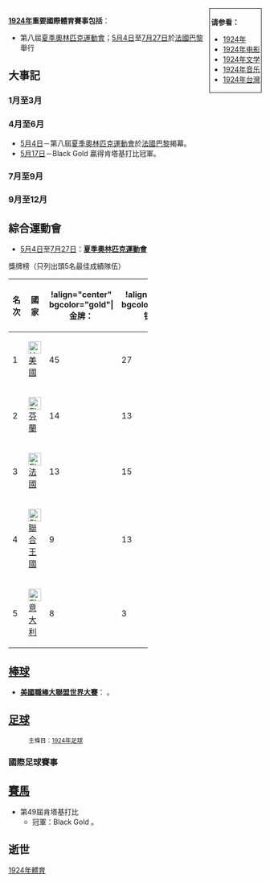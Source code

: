 {{YearTopicTOC|1924|体育}}
<div style="float:right; border:1px; border-style:solid; padding:2px"> 
'''请参看：'''
* [[1924年|1924年]]
* [[1924年电影|1924年电影]]
* [[1924年文学|1924年文学]]
* [[1924年音乐|1924年音乐]]
* [[1924年台灣|1924年台灣]]
</div>

'''[[1924年|1924年]]重要國際體育賽事包括'''：
*第八屆[[1924年夏季奥林匹克运动会|夏季奧林匹克運動會]]；[[5月4日|5月4日]]至[[7月27日|7月27日]]於[[法国|法國]][[巴黎|巴黎]]舉行

== 大事記 ==
=== 1月至3月 ===

=== 4月至6月 ===
*[[5月4日|5月4日]]－第八屆[[1924年夏季奥林匹克运动会|夏季奧林匹克運動會]]於[[法国|法國]][[巴黎|巴黎]]揭幕。
*[[5月17日|5月17日]]－Black Gold 贏得肯塔基打比冠軍。 

=== 7月至9月 ===

=== 9月至12月 ===

== 綜合運動會 ==
*[[5月4日|5月4日]]至[[7月27日|7月27日]]：'''[[1924年夏季奥林匹克运动会|夏季奧林匹克運動會]]'''
獎牌榜（只列出頭5名最佳成績隊伍）
{| width=55% border="1" cellpadding="2" cellspacing="0" align="center" style="text-align:center; border-collapse:collapse;"
|- align="center"
! width=10% |名次
! width=35% |國家
|!align="center" bgcolor="gold"|'''金牌：'''
|!align="center" bgcolor="silver"|'''银牌：'''
|!align="center" bgcolor="CC9966"|'''铜牌：'''
! width=10% |總數
|-
| 1 ||align=left| [[File:US_flag_48_stars.svg|25px]] [[美國|美國]] || 45 || 27 || 27 || 99
|-
| 2 ||align=left| [[File:Flag_of_Finland.svg|25px]] [[芬兰|芬蘭]] || 14 || 13 || 10 || 37
|-
| 3 ||align=left| [[File:Flag_of_France.svg|25px]] [[法国|法國]] || 13 || 15 || 10 || 38
|-
| 4 ||align=left| [[File:Flag_of_the_United_Kingdom.svg|25px]] [[英国|聯合王國]] || 9 || 13 || 12 || 34
|- 
| 5 ||align=left| [[File:Flag_of_Italy_(1861-1946).svg|25px]] [[意大利|意大利]] || 8 || 3 || 5 || 16
|}

== [[棒球|棒球]] ==
*'''[[美國職棒大聯盟|美國職棒大聯盟]][[1924年世界大賽|世界大賽]]'''：<!-- 以總局數比擊敗 -->。

== [[足球|足球]] ==
:<small>主條目：[[1924年足球|1924年足球]]</small>
=== 國際足球賽事 ===
== [[賽馬|賽馬]] ==
*第49屆肯塔基打比 
**冠軍：Black Gold 。

== 逝世 ==

[[Category:1924年體育|]]